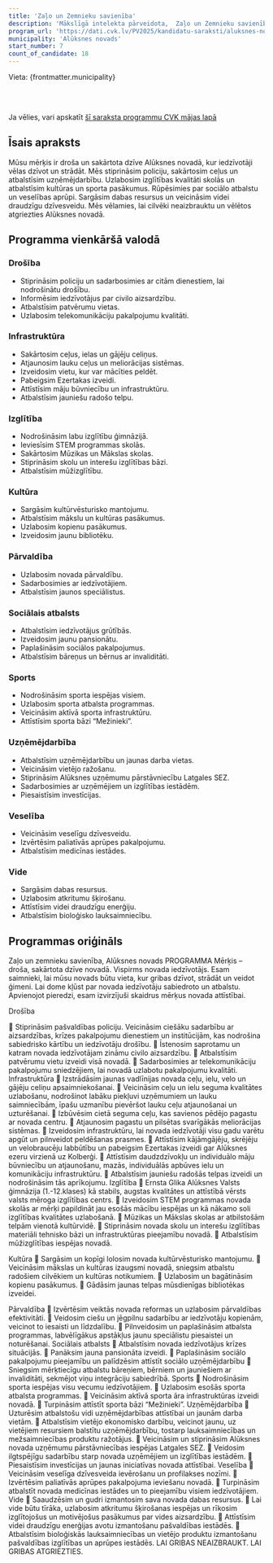 ```yaml
---
title: 'Zaļo un Zemnieku savienība'
description: 'Mākslīgā intelekta pārveidota,  Zaļo un Zemnieku savienība - Alūksnes novads programma vienkāršā valodā'
program_url: 'https://dati.cvk.lv/PV2025/kandidatu-saraksti/aluksnes-novads/zalo-un-zemnieku-savieniba'
municipality: 'Alūksnes novads'
start_number: 7
count_of_candidate: 18
---
```



Vieta: {frontmatter.municipality}<br/>

<Badge text="Drošība un kārtība" variant="note" size="small" /> <Badge text="Ceļu un infrastruktūras uzlabošana" variant="note" size="small" /> <Badge text="Izglītības kvalitāte" variant="note" size="small" /> <Badge text="Kultūras un sporta atbalsts" variant="note" size="small" /> <Badge text="Uzņēmējdarbības veicināšana" variant="note" size="small" />

<br/><br/> 

<Card title='Šis ir mākslīga intelekta ģenerēts apraksts' icon='starlight'>
    Ja vēlies, vari apskatīt <a href={frontmatter.program_url} target='_blank'>šī saraksta programmu CVK mājas lapā</a>
    </Card>

## Īsais apraksts

Mūsu mērķis ir droša un sakārtota dzīve Alūksnes novadā, kur iedzīvotāji vēlas dzīvot un strādāt. Mēs stiprināsim policiju, sakārtosim ceļus un atbalstīsim uzņēmējdarbību. Uzlabosim izglītības kvalitāti skolās un atbalstīsim kultūras un sporta pasākumus. Rūpēsimies par sociālo atbalstu un veselības aprūpi. Sargāsim dabas resursus un veicināsim videi draudzīgu dzīvesveidu. Mēs vēlamies, lai cilvēki neaizbrauktu un vēlētos atgriezties Alūksnes novadā.

## Programma vienkāršā valodā

### Drošība
*   Stiprināsim policiju un sadarbosimies ar citām dienestiem, lai nodrošinātu drošību.
*   Informēsim iedzīvotājus par civilo aizsardzību.
*   Atbalstīsim patvērumu vietas.
*   Uzlabosim telekomunikāciju pakalpojumu kvalitāti.

### Infrastruktūra
*   Sakārtosim ceļus, ielas un gājēju celiņus.
*   Atjaunosim lauku ceļus un meliorācijas sistēmas.
*   Izveidosim vietu, kur var mācīties peldēt.
*   Pabeigsim Ezertakas izveidi.
*   Attīstīsim māju būvniecību un infrastruktūru.
*   Atbalstīsim jauniešu radošo telpu.

### Izglītība
*   Nodrošināsim labu izglītību ģimnāzijā.
*   Ieviesīsim STEM programmas skolās.
*   Sakārtosim Mūzikas un Mākslas skolas.
*   Stiprināsim skolu un interešu izglītības bāzi.
*   Atbalstīsim mūžizglītību.

### Kultūra
*   Sargāsim kultūrvēsturisko mantojumu.
*   Atbalstīsim mākslu un kultūras pasākumus.
*   Uzlabosim kopienu pasākumus.
*   Izveidosim jaunu bibliotēku.

### Pārvaldība
*   Uzlabosim novada pārvaldību.
*   Sadarbosimies ar iedzīvotājiem.
*   Atbalstīsim jaunos speciālistus.

### Sociālais atbalsts
*   Atbalstīsim iedzīvotājus grūtībās.
*   Izveidosim jaunu pansionātu.
*   Paplašināsim sociālos pakalpojumus.
*   Atbalstīsim bāreņus un bērnus ar invaliditāti.

### Sports
*   Nodrošināsim sporta iespējas visiem.
*   Uzlabosim sporta atbalsta programmas.
*   Veicināsim aktīvā sporta infrastruktūru.
*   Attīstīsim sporta bāzi “Mežinieki”.

### Uzņēmējdarbība
*   Atbalstīsim uzņēmējdarbību un jaunas darba vietas.
*   Veicināsim vietējo ražošanu.
*   Stiprināsim Alūksnes uzņēmumu pārstāvniecību Latgales SEZ.
*   Sadarbosimies ar uzņēmējiem un izglītības iestādēm.
*   Piesaistīsim investīcijas.

### Veselība
*   Veicināsim veselīgu dzīvesveidu.
*   Izvērtēsim paliatīvās aprūpes pakalpojumu.
*   Atbalstīsim medicīnas iestādes.

### Vide
*   Sargāsim dabas resursus.
*   Uzlabosim atkritumu šķirošanu.
*   Attīstīsim videi draudzīgu enerģiju.
*   Atbalstīsim bioloģisko lauksaimniecību.

## Programmas oriģināls

Zaļo un zemnieku savienība, Alūksnes novads
PROGRAMMA
Mērķis – droša, sakārtota dzīve novadā. Vispirms novada iedzīvotājs. Esam saimnieki, lai mūsu novads būtu vieta, kur gribas dzīvot, strādāt un veidot ģimeni. Lai dome kļūst par novada iedzīvotāju sabiedroto un atbalstu. Apvienojot pieredzi, esam izvirzījuši skaidrus mērķus novada attīstībai.

Drošība

 Stiprināsim pašvaldības policiju. Veicināsim ciešāku sadarbību ar aizsardzības, krīzes pakalpojumu dienestiem un institūcijām, kas nodrošina sabiedrisko kārtību un iedzīvotāju drošību.
 Īstenosim saprotamu un katram novada iedzīvotājam zināmu civilo aizsardzību.
 Atbalstīsim patvērumu vietu izveidi visā novadā.
 Sadarbosimies ar telekomunikāciju pakalpojumu sniedzējiem, lai novadā uzlabotu pakalpojumu kvalitāti.
Infrastruktūra
 Izstrādāsim jaunas vadlīnijas novada ceļu, ielu, velo un gājēju celiņu apsaimniekošanai.
 Veicināsim ceļu un ielu seguma kvalitātes uzlabošanu, nodrošinot labāku piekļuvi uzņēmumiem un lauku saimniecībām, īpašu uzmanību pievēršot lauku ceļu atjaunošanai un uzturēšanai.
 Izbūvēsim cietā seguma ceļu, kas savienos pēdējo pagastu ar novada centru.
 Atjaunosim pagastu un pilsētas svarīgākās meliorācijas sistēmas.
 Izveidosim infrastruktūru, lai novada iedzīvotāji visu gadu varētu apgūt un pilnveidot peldēšanas prasmes.
 Attīstīsim kājāmgājēju, skrējēju un velobraucēju labbūtību un pabeigsim Ezertakas izveidi gar Alūksnes ezeru virzienā uz Kolberģi.
 Attīstīsim daudzdzīvokļu un individuālo māju būvniecību un atjaunošanu, mazās, individuālās apbūves ielu un komunikāciju infrastruktūru.
 Atbalstīsim jauniešu radošās telpas izveidi un nodrošināsim tās aprīkojumu.
Izglītība
 Ernsta Glika Alūksnes Valsts ģimnāzija (1.-12.klases) kā stabils, augstas kvalitātes un attīstībā vērsts valsts mēroga izglītības centrs.
 Izveidosim STEM programmas novada skolās ar mērķi papildināt jau esošās mācību iespējas un kā nākamo soli izglītības kvalitātes uzlabošanā.
 Mūzikas un Mākslas skolas ar atbilstošām telpām vienotā kultūrvidē.
 Stiprināsim novada skolu un interešu izglītības materiāli tehnisko bāzi un infrastruktūras pieejamību novadā.
 Atbalstīsim mūžizglītības iespējas novadā.

Kultūra
 Sargāsim un kopīgi lolosim novada kultūrvēsturisko mantojumu.
 Veicināsim mākslas un kultūras izaugsmi novadā, sniegsim atbalstu radošiem cilvēkiem un kultūras notikumiem.
 Uzlabosim un bagātināsim kopienu pasākumus.
 Gādāsim jaunas telpas mūsdienīgas bibliotēkas izveidei.

Pārvaldība
 Izvērtēsim veiktās novada reformas un uzlabosim pārvaldības efektivitāti.
 Veidosim ciešu un jēgpilnu sadarbību ar iedzīvotāju kopienām, veicinot to iesaisti un līdzdalību.
 Pilnveidosim un paplašināsim atbalsta programmas, labvēlīgākus apstākļus jaunu speciālistu piesaistei un noturēšanai.
Sociālais atbalsts
 Atbalstīsim novada iedzīvotājus krīzes situācijās.
 Panāksim jauna pansionāta izveidi.
 Paplašināsim sociālo pakalpojumu pieejamību un palīdzēsim attīstīt sociālo uzņēmējdarbību
 Sniegsim mērķtiecīgu atbalstu bāreņiem, bērniem un jauniešiem ar invaliditāti, sekmējot viņu integrāciju sabiedrībā.
Sports
 Nodrošināsim sporta iespējas visu vecumu iedzīvotājiem.
 Uzlabosim esošās sporta atbalsta programmas.
 Veicināsim aktīvā sporta āra infrastruktūras izveidi novadā.
 Turpināsim attīstīt sporta bāzi “Mežinieki”.
Uzņēmējdarbība
 Uzturēsim atbalstošu vidi uzņēmējdarbības attīstībai un jaunām darba vietām.
 Atbalstīsim vietējo ekonomisko darbību, veicinot jaunu, uz vietējiem resursiem balstītu uzņēmējdarbību, tostarp lauksaimniecības un mežsaimniecības produktu ražotājus.
 Veicināsim un stiprināsim Alūksnes novada uzņēmumu pārstāvniecības iespējas Latgales SEZ.
 Veidosim ilgtspējīgu sadarbību starp novada uzņēmējiem un izglītības iestādēm.
 Piesaistīsim investīcijas un jaunas iniciatīvas novada attīstībai.
Veselība
 Veicināsim veselīga dzīvesveida ievērošanu un profilakses nozīmi.
 Izvērtēsim paliatīvās aprūpes pakalpojuma ieviešanu novadā.
 Turpināsim atbalstīt novada medicīnas iestādes un to pieejamību visiem iedzīvotājiem.
Vide
 Saaudzēsim un gudri izmantosim sava novada dabas resursus.
 Lai vide būtu tīrāka, uzlabosim atkritumu šķirošanas iespējas un rīkosim izglītojošus un motivējošus pasākumus par vides aizsardzību.
 Attīstīsim videi draudzīgu enerģijas avotu izmantošanu pašvaldības iestādēs.
 Atbalstīsim bioloģiskās lauksaimniecības un vietējo produktu izmantošanu pašvaldības izglītības un aprūpes iestādēs.
LAI GRIBAS NEAIZBRAUKT. LAI GRIBAS ATGRIEZTIES.
